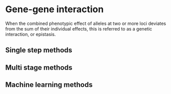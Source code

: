 # Gene-gene interaction

When the combined phenotypic effect of alleles at two or more loci deviates from the sum of their individual effects, this is referred to as a genetic interaction, or epistasis.

## Single step methods

## Multi stage methods

## Machine learning methods
